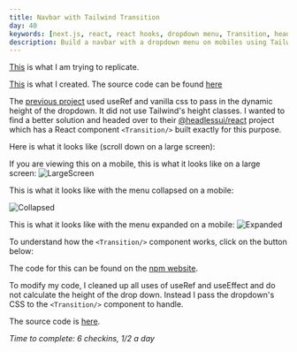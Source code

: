 ```yaml
---
title: Navbar with Tailwind Transition
day: 40
keywords: [next.js, react, react hooks, dropdown menu, Transition, headlessui/react, tailwindcss, css]
description: Build a navbar with a dropdown menu on mobiles using Tailwind's Transition react component
---
```

[This](https://react-projects-11-navbar.netlify.app/) is what I am trying to replicate. 

[This](/navbartailwindtransition) is what I created. The source code can be found [here](https://github.com/pramam/nextjs-reactprojects/tree/main/components/14-Navbar/15-NavbarTailwind)

The [previous project](/navbarproject) used useRef and vanilla css to pass in the dynamic height of the dropdown. It did not use Tailwind's height classes. I wanted to find a better solution and headed over to their [@headlessui/react](https://www.npmjs.com/package/@headlessui/react) project which has a React component `<Transition/>` built exactly for this purpose.

Here is what it looks like (scroll down on a large screen):

<div className="min-h-screen bg-gradient-to-r from-gray-100 via-gray-100 to-gray-100">
    <NavbarTailwind />
</div>

If you are viewing this on a mobile, this is what it looks like on a large screen:
![LargeScreen](/blog/NavbarTailwindTransition/Screenshot-NavbarTwTransition-Laptop.png)

This is what it looks like with the menu collapsed on a mobile:

![Collapsed](/blog/NavbarTailwindTransition/Screenshot-NavbarTwTransition-Mobile-Collapsed.png)

This is what it looks like with the menu expanded on a mobile:
![Expanded](/screenshots/Screenshot-NavbarTailwindTransition.png)

To understand how the `<Transition/>` component works, click on the button below:

<TailwindTransitionExample/>

The code for this can be found on the [npm website](https://www.npmjs.com/package/@headlessui/react#basic-example).

To modify my code, I cleaned up all uses of useRef and useEffect and do not calculate the height of the drop down. Instead I pass the dropdown's CSS to the `<Transition/>` component to handle.

The source code is [here](https://github.com/pramam/nextjs-reactprojects/tree/main/components/14-Navbar/15-NavbarTailwind).

_Time to complete: 6 checkins, 1/2 a day_